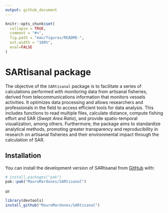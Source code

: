 ```yaml
---
output: github_document
---
```


<!-- README.md is generated from README.Rmd. Please edit that file -->

```r
knitr::opts_chunk$set(
  collapse = TRUE,
  comment = "#>",
  fig.path = "man/figures/README-",
  out.width = "100%",
  eval=FALSE
)
```

# SARtisanal package

<!-- badges: start -->
<!-- badges: end -->

The objective of the `SARtisanal` package is to facilitate a series of calculations performed with monitoring data from artisanal fisheries, derived from telecommunications information that monitors vessels activities. It optimizes data processing and allows researchers and professionals in the field to access efficient tools for data analysis. This includes functions to read multiple files, calculate distance, compute fishing effort and SAR (*Swept Area Ratio*), and provide spatio-temporal visualization, among others. Furthermore, the package aims to standardize analytical methods, promoting greater transparency and reproducibility in research on artisanal fisheries and their environmental impact through the calculation of SAR.

## Installation

You can install the development version of SARtisanal from [GitHub](https://github.com/) with:

``` r
# install.packages("pak")
pak::pak("MauroMardones/SARtisanal")
```

or

``` r 
library(devtools)
install_github("MauroMardones/SARtisanal")
```






